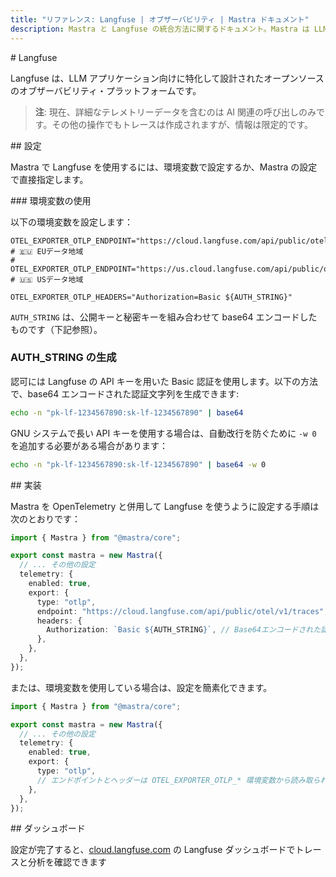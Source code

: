 ```yaml
---
title: "リファレンス: Langfuse | オブザーバビリティ | Mastra ドキュメント"
description: Mastra と Langfuse の統合方法に関するドキュメント。Mastra は LLM アプリケーション向けのオープンソースのオブザーバビリティプラットフォームです。
---
```


<div id="langfuse">
  # Langfuse
</div>

Langfuse は、LLM アプリケーション向けに特化して設計されたオープンソースのオブザーバビリティ・プラットフォームです。

> **注**: 現在、詳細なテレメトリーデータを含むのは AI 関連の呼び出しのみです。その他の操作でもトレースは作成されますが、情報は限定的です。

<div id="configuration">
  ## 設定
</div>

Mastra で Langfuse を使用するには、環境変数で設定するか、Mastra の設定で直接指定します。

<div id="using-environment-variables">
  ### 環境変数の使用
</div>

以下の環境変数を設定します：

```env
OTEL_EXPORTER_OTLP_ENDPOINT="https://cloud.langfuse.com/api/public/otel/v1/traces" # 🇪🇺 EUデータ地域
# OTEL_EXPORTER_OTLP_ENDPOINT="https://us.cloud.langfuse.com/api/public/otel/v1/traces" # 🇺🇸 USデータ地域

OTEL_EXPORTER_OTLP_HEADERS="Authorization=Basic ${AUTH_STRING}"
```

`AUTH_STRING` は、公開キーと秘密キーを組み合わせて base64 エンコードしたものです（下記参照）。


### AUTH&#95;STRING の生成

認可には Langfuse の API キーを用いた Basic 認証を使用します。以下の方法で、base64 エンコードされた認証文字列を生成できます:

```bash
echo -n "pk-lf-1234567890:sk-lf-1234567890" | base64
```

GNU システムで長い API キーを使用する場合は、自動改行を防ぐために `-w 0` を追加する必要がある場合があります：

```bash
echo -n "pk-lf-1234567890:sk-lf-1234567890" | base64 -w 0
```


<div id="implementation">
  ## 実装
</div>

Mastra を OpenTelemetry と併用して Langfuse を使うように設定する手順は次のとおりです：

```typescript
import { Mastra } from "@mastra/core";

export const mastra = new Mastra({
  // ... その他の設定
  telemetry: {
    enabled: true,
    export: {
      type: "otlp",
      endpoint: "https://cloud.langfuse.com/api/public/otel/v1/traces", // または任意のエンドポイント
      headers: {
        Authorization: `Basic ${AUTH_STRING}`, // Base64エンコードされた認証文字列
      },
    },
  },
});
```

または、環境変数を使用している場合は、設定を簡素化できます。

```typescript
import { Mastra } from "@mastra/core";

export const mastra = new Mastra({
  // ... その他の設定
  telemetry: {
    enabled: true,
    export: {
      type: "otlp",
      // エンドポイントとヘッダーは OTEL_EXPORTER_OTLP_* 環境変数から読み取られます
    },
  },
});
```


<div id="dashboard">
  ## ダッシュボード
</div>

設定が完了すると、[cloud.langfuse.com](https://cloud.langfuse.com) の Langfuse ダッシュボードでトレースと分析を確認できます